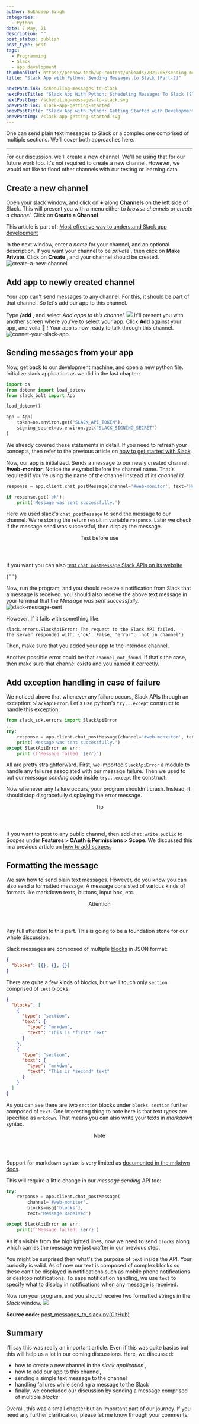 ---
author: Sukhdeep Singh
categories:
  - Python
date: 7 May, 21
description: ""
post_status: publish
post_type: post
tags:
  - Programming
  - Slack
  - app development
thumbnailUrl: https://pennow.tech/wp-content/uploads/2021/05/sending-message-to-slack.svg
title: "Slack App with Python: Sending Messages to Slack [Part-2]"

nextPostLink: scheduling-messages-to-slack
nextPostTitle: "Slack App With Python: Scheduling Messages To Slack [Slack Extra]"
nextPostImg: /scheduling-messages-to-slack.svg
prevPostLink: slack-app-getting-started
prevPostTitle: "Slack App with Python: Getting Started with Development [Part -1]"
prevPostImg: /slack-app-getting-started.svg
---

<p className="italic font-semibold">
  One can send plain text messages to Slack or a complex one comprised of
  multiple sections. We'll cover both approaches here.
</p>

---

For our discussion, we'll create a new channel. We'll be using that for our
future work too. It's not required to create a new channel. However, we would
not like to flood other channels with our testing or learning data.

## Create a new channel

Open your slack window, and click on **+** along **Channels** on the left side
of Slack. This will present you with a menu either to _browse channels_ or
_create a channel_. Click on **Create a Channel**

<section className="text-sm">

This article is part of: [Most effective way to understand Slack app development](/essential-skills-to-develop-slack-apps/)

</section>

In the next window, enter a _name_ for your channel, and an optional
description. If you want your channel to be _private_ , then click on **Make
Private**. Click on **Create** , and your channel should be created.
![create-a-new-channel](/create-a-new-channel.png)

## Add app to newly created channel

Your app can't send messages to any channel. For this, it should be part of
that channel. So let's add our app to this channel.

Type **/add** , and select _Add apps to this channel_.
![](/add-app-to-newly-created-channel.png)
It'll present you with another screen where you've to select your app. Click **Add**
against your app, and voila 🥳 ! Your app is now ready to talk through this
channel.
![connet-your-slack-app](/connet-your-slack-app.png)

## Sending messages from your app

Now, get back to our development machine, and open a new python file.
Initialize slack application as we did in the last chapter:

```python
import os
from dotenv import load_dotenv
from slack_bolt import App

load_dotenv()

app = App(
    token=os.environ.get("SLACK_API_TOKEN"),
    signing_secret=os.environ.get("SLACK_SIGNING_SECRET")
)
```

We already covered these statements in detail. If you need to refresh your concepts, then refer to the previous article on [how to get started with Slack](/slack-app-getting-started/).

Now, our app is initialized. Sends a message to our newly created channel: **#web-monitor**. Notice the `#` symbol before the channel name. That's required if you're using the name of the channel instead of its _channel id_.

```python
response = app.client.chat_postMessage(channel='#web-monitor', text="Hello!")

if response.get('ok'):
    print('Message was sent successfully.')
```

Here we used slack's `chat_postMessage` to send the message to our channel.
We're storing the return result in variable `response`. Later we check if the
message send was successful, then display the message.

<section class="message">
  <header>
    <i></i>Test before use
  </header>

If you want you can also [test `chat_postMessage` Slack APIs on its website](https://api.slack.com/methods/chat.postMessage/test)

</section>{" "}

Now, run the program, and you should receive a notification from Slack that a message is received. you should also receive the above text message in your terminal that the _Message was sent successfully._
![slack-message-sent](/slack-message-sent.png)

However, If it fails with something like:

```shell
slack.errors.SlackApiError: The request to the Slack API failed.
The server responded with: {'ok': False, 'error': 'not_in_channel'}
```

Then, make sure that you added your app to the intended channel.

Another possible error could be that `channel_not_found`. If that's the case, then make sure that channel exists and you named it correctly.

## Add exception handling in case of failure

We noticed above that whenever any failure occurs, Slack APIs through an
exception: `SlackApiError`. Let's use python's `try...except` construct to
handle this exception.

```python
from slack_sdk.errors import SlackApiError
...
try:
    response = app.client.chat_postMessage(channel='#web-monxitor', text="Hello!")
    print('Message was sent successfully.')
except SlackApiError as err:
    print (f'Message failed: {err}')
```

All are pretty straightforward. First, we imported `SlackApiError` a module to
handle any failures associated with our message failure. Then we used to put
our _message sending_ code inside `try...except` the construct.

Now whenever any failure occurs, your program shouldn't crash. Instead, it should stop disgracefully displaying the error message.

<section class="message">
  <header>
    <i></i>Tip
  </header>

If you want to post to any public channel, then add `chat:write.public` to Scopes
under **Features > OAuth & Permissions > Scope**. We discussed this in a previous
article on [how to add scopes.](/slack-app-getting-started/#provide-permission-to-the-app)

</section>

## Formatting the message

We saw how to send plain text messages. However, do you know you can also send
a formatted message: A message consisted of various kinds of formats like
markdown texts, buttons, input box, etc.

<section class="message warning">
  <header><i></i>Attention</header>

Pay full attention to this part. This is going to be a foundation stone for our whole discussion.

</section>

Slack messages are composed of multiple [blocks](https://api.slack.com/messaging/composing/layouts) in JSON format:

```json
{
  "blocks": [{}, {}, {}]
}
```

There are quite a few kinds of blocks, but we'll touch only `section` comprised of `text` blocks.

```json
{
  "blocks": [
    {
      "type": "section",
      "text": {
        "type": "mrkdwn",
        "text": "This is *first* Text"
      }
    },
    {
      "type": "section",
      "text": {
        "type": "mrkdwn",
        "text": "This is *second* text"
      }
    }
  ]
}
```

As you can see there are two `section` blocks under `blocks`. `section`
further composed of `text`. One interesting thing to note here is that text
_types_ are specified as `mrkdown`. That means you can also write your texts
in _markdown_ syntax.

<section class="message">
  <header>
    <i></i>Note
  </header>

Support for markdown syntax is very limited as [documented in the mrkdwn docs](https://api.slack.com/messaging/composing/formatting#basics).

</section>

This will require a little change in our _message sending_ API too:

```python hl=4,5
try:
    response = app.client.chat_postMessage(
        channel='#web-monitor',
        blocks=msg['blocks'],
        text='Message Received')

except SlackApiError as err:
    print(f'Message failed: {err}')
```

As it's visible from the highlighted lines, now we need to send `blocks` along
which carries the message we just crafter in our previous step.

You might be surprised then what's the purpose of `text` inside the API. Your curiosity is
valid. As of now our text is composed of complex blocks so these can't be
displayed in notifications such as mobile phone notifications or desktop
notifications. To ease notification handling, we use `text` to specify what to
display in notifications when any message is received.

Now run your program,
and you should receive two formatted strings in the _Slack_ window.
![](/slack-formated-message.png)

**Source code:** [post_messages_to_slack.py(GitHub)](https://github.com/pennowtech/slack-app-python-slack-bolt/blob/master/post_messages_to_slack.py)

## Summary

I'll say this was really an important article. Even if this was quite basics
but this will help us a lot in our coming discussions. Here, we discussed:

- how to create a new channel in the _slack application_ ,
- how to add our app to this channel,
- sending a simple text message to the channel
- handling failures while sending a message to the Slack
- finally, we concluded our discussion by sending a message comprised of multiple _blocks_

Overall, this was a small chapter but an important part of our journey. If you
need any further clarification, please let me know through your comments.
